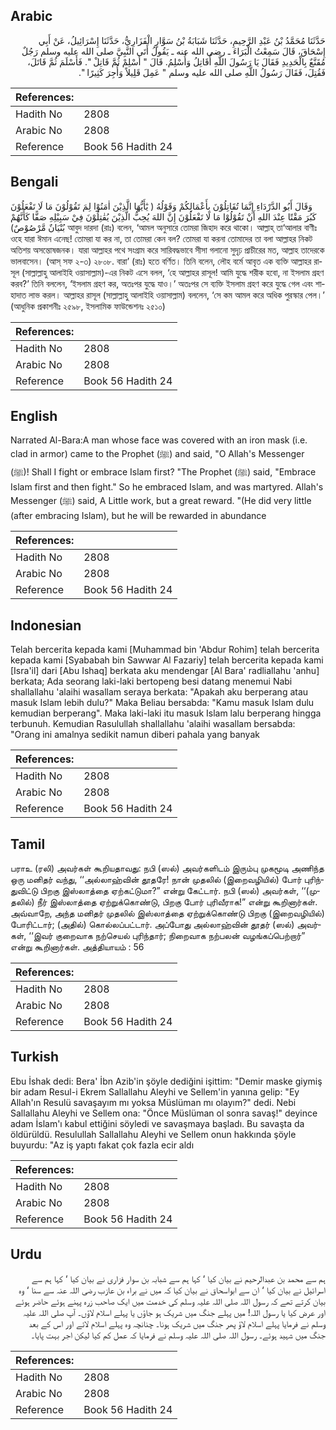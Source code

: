 ## Arabic


<div dir="rtl" lang="ar" style={{fontSize:'larger',backgroundColor:'#f8f9fa',padding:20}}>
حَدَّثَنَا مُحَمَّدُ بْنُ عَبْدِ الرَّحِيمِ، حَدَّثَنَا شَبَابَةُ بْنُ سَوَّارٍ الْفَزَارِيُّ، حَدَّثَنَا إِسْرَائِيلُ، عَنْ أَبِي إِسْحَاقَ، قَالَ سَمِعْتُ الْبَرَاءَ ـ رضى الله عنه ـ يَقُولُ أَتَى النَّبِيَّ صلى الله عليه وسلم رَجُلٌ مُقَنَّعٌ بِالْحَدِيدِ فَقَالَ يَا رَسُولَ اللَّهِ أُقَاتِلُ وَأُسْلِمُ‏.‏ قَالَ ‏"‏ أَسْلِمْ ثُمَّ قَاتِلْ ‏"‏‏.‏ فَأَسْلَمَ ثُمَّ قَاتَلَ، فَقُتِلَ، فَقَالَ رَسُولُ اللَّهِ صلى الله عليه وسلم ‏"‏ عَمِلَ قَلِيلاً وَأُجِرَ كَثِيرًا ‏"‏‏.‏
</div>
<div style={{backgroundColor:'#f8f9fa',padding:20, marginBottom: 10}}><table> <thead> <tr> <th>References:</th> <th></th> </tr> </thead> <tbody><tr><td>Hadith No</td><td>2808</td></tr><tr><td>Arabic No</td><td>2808</td></tr><tr><td>Reference</td><td>Book 56 Hadith 24</td></tr></tbody></table></div>

## Bengali


<div dir="ltr" lang="bn" style={{fontSize:'larger',backgroundColor:'#f8f9fa',padding:20}}>
وَقَالَ أَبُو الدَّرْدَاءِ إِنَّمَا تُقَاتِلُوْنَ بِأَعْمَالِكُمْ وَقَوْلُهُ ( يٰٓأَيُّهَا الَّذِيْنَ اٰمَنُوْا لِمَ تَقُوْلُوْنَ مَا لَا تَفْعَلُوْنَ كَبُرَ مَقْتًا عِنْدَ اللهِ أَنْ تَقُوْلُوْا مَا لَا تَفْعَلُوْنَ إِنَّ اللهَ يُحِبُّ الَّذِيْنَ يُقٰتِلُوْنَ فِيْ سَبِيْلِهِ صَفًّا كَأَنَّهُمْ بُنْيَانٌ مَّرْصُوْصٌ) আবুদ দারদা (রাঃ) বলেন, ‘আমল অনুসারে তোমরা জিহাদ করে থাকো। আল্লাহ্ তা‘আলার বাণীঃ ওহে যারা ঈমান এনেছ! তোমরা যা কর না, তা তোমরা কেন বল? তোমরা যা করনা তোমাদের তা বলা আল্লাহর নিকট অতিশয় অসন্তোষজনক। যারা আল্লাহর পথে সংগ্রাম করে সারিবদ্ধভাবে সীসা গলানো সুদৃঢ় প্রাচীরের মত, আল্লাহ তাদেরকে ভালবাসেন। (আস্ সফ ২-৩) ২৮০৮. বারা’ (রাঃ) হতে বর্ণিত। তিনি বলেন, লৌহ বর্মে আবৃত এক ব্যক্তি আল্লাহর রাসূল (সাল্লাল্লাহু আলাইহি ওয়াসাল্লাম)-এর নিকট এসে বলল, ‘হে আল্লাহর রাসূল! আমি যুদ্ধে শরীক হবো, না ইসলাম গ্রহণ করব?’ তিনি বললেন, ‘ইসলাম গ্রহণ কর, অতঃপর যুদ্ধে যাও।’ অতঃপর সে ব্যক্তি ইসলাম গ্রহণ করে যুদ্ধে গেল এবং শাহাদাত লাভ করল। আল্লাহর রাসূল (সাল্লাল্লাহু আলাইহি ওয়াসাল্লাম) বললেন, ‘সে কম আমল করে অধিক পুরস্কার পেল।’ (আধুনিক প্রকাশনীঃ ২৫৯৮, ইসলামিক ফাউন্ডেশনঃ ২৫১০)
</div>
<div style={{backgroundColor:'#f8f9fa',padding:20, marginBottom: 10}}><table> <thead> <tr> <th>References:</th> <th></th> </tr> </thead> <tbody><tr><td>Hadith No</td><td>2808</td></tr><tr><td>Arabic No</td><td>2808</td></tr><tr><td>Reference</td><td>Book 56 Hadith 24</td></tr></tbody></table></div>

## English


<div dir="ltr" lang="en" style={{fontSize:'larger',backgroundColor:'#f8f9fa',padding:20}}>
Narrated Al-Bara:A man whose face was covered with an iron mask (i.e. clad in armor) came to the Prophet (ﷺ) and said, "O Allah's Messenger (ﷺ)! Shall I fight or embrace Islam first? "The Prophet (ﷺ) said, "Embrace Islam first and then fight." So he embraced Islam, and was martyred. Allah's Messenger (ﷺ) said, A Little work, but a great reward. "(He did very little (after embracing Islam), but he will be rewarded in abundance
</div>
<div style={{backgroundColor:'#f8f9fa',padding:20, marginBottom: 10}}><table> <thead> <tr> <th>References:</th> <th></th> </tr> </thead> <tbody><tr><td>Hadith No</td><td>2808</td></tr><tr><td>Arabic No</td><td>2808</td></tr><tr><td>Reference</td><td>Book 56 Hadith 24</td></tr></tbody></table></div>

## Indonesian


<div dir="ltr" lang="id" style={{fontSize:'larger',backgroundColor:'#f8f9fa',padding:20}}>
Telah bercerita kepada kami [Muhammad bin 'Abdur Rohim] telah bercerita kepada kami [Syababah bin Sawwar Al Fazariy] telah bercerita kepada kami [Isra'il] dari [Abu Ishaq] berkata aku mendengar [Al Bara' radliallahu 'anhu] berkata; Ada seorang laki-laki bertopeng besi datang menemui Nabi shallallahu 'alaihi wasallam seraya berkata: "Apakah aku berperang atau masuk Islam lebih dulu?" Maka Beliau bersabda: "Kamu masuk Islam dulu kemudian berperang". Maka laki-laki itu masuk Islam lalu berperang hingga terbunuh. Kemudian Rasulullah shallallahu 'alaihi wasallam bersabda: "Orang ini amalnya sedikit namun diberi pahala yang banyak
</div>
<div style={{backgroundColor:'#f8f9fa',padding:20, marginBottom: 10}}><table> <thead> <tr> <th>References:</th> <th></th> </tr> </thead> <tbody><tr><td>Hadith No</td><td>2808</td></tr><tr><td>Arabic No</td><td>2808</td></tr><tr><td>Reference</td><td>Book 56 Hadith 24</td></tr></tbody></table></div>

## Tamil


<div dir="ltr" lang="ta" style={{fontSize:'larger',backgroundColor:'#f8f9fa',padding:20}}>
பராஉ (ரலி) அவர்கள் கூறியதாவது: நபி (ஸல்) அவர்களிடம் இரும்பு முகமூடி அணிந்த ஒரு மனிதர் வந்து, ‘‘அல்லாஹ்வின் தூதரே! நான் முதலில் (இறைவழியில்) போர் புரிந்துவிட்டு பிறகு இஸ்லாத்தை ஏற்கட்டுமா?” என்று கேட்டார். நபி (ஸல்) அவர்கள், ‘‘(முதலில்) நீர் இஸ்லாத்தை ஏற்றுக்கொண்டு, பிறகு போர் புரிவீராக!” என்று கூறினார்கள். அவ்வாறே, அந்த மனிதர் முதலில் இஸ்லாத்தை ஏற்றுக்கொண்டு பிறகு (இறைவழியில்) போரிட்டார்; (அதில்) கொல்லப்பட்டார். அப்போது அல்லாஹ்வின் தூதர் (ஸல்) அவர்கள், ‘‘இவர் குறைவாக நற்செயல் புரிந்தார்; நிறைவாக நற்பலன் வழங்கப்பெற்றார்” என்று கூறினார்கள். அத்தியாயம் : 56
</div>
<div style={{backgroundColor:'#f8f9fa',padding:20, marginBottom: 10}}><table> <thead> <tr> <th>References:</th> <th></th> </tr> </thead> <tbody><tr><td>Hadith No</td><td>2808</td></tr><tr><td>Arabic No</td><td>2808</td></tr><tr><td>Reference</td><td>Book 56 Hadith 24</td></tr></tbody></table></div>

## Turkish


<div dir="ltr" lang="tr" style={{fontSize:'larger',backgroundColor:'#f8f9fa',padding:20}}>
Ebu İshak dedi: Bera' İbn Azib'in şöyle dediğini işittim: "Demir maske giymiş bir adam Resul-i Ekrem Sallallahu Aleyhi ve Sellem'in yanına gelip: "Ey Allah'ın Resulü savaşayım mı yoksa Müslüman mı olayım?" dedi. Nebi Sallallahu Aleyhi ve Sellem ona: "Önce Müslüman ol sonra savaş!" deyince adam İslam'ı kabul ettiğini söyledi ve savaşmaya başladı. Bu savaşta da öldürüldü. Resulullah Sallallahu Aleyhi ve Sellem onun hakkında şöyle buyurdu: "Az iş yaptı fakat çok fazla ecir aldı
</div>
<div style={{backgroundColor:'#f8f9fa',padding:20, marginBottom: 10}}><table> <thead> <tr> <th>References:</th> <th></th> </tr> </thead> <tbody><tr><td>Hadith No</td><td>2808</td></tr><tr><td>Arabic No</td><td>2808</td></tr><tr><td>Reference</td><td>Book 56 Hadith 24</td></tr></tbody></table></div>

## Urdu


<div dir="rtl" lang="ur" style={{fontSize:'larger',backgroundColor:'#f8f9fa',padding:20}}>
ہم سے محمد بن عبدالرحیم نے بیان کیا ‘ کہا ہم سے شبابہ بن سوار فزاری نے بیان کیا ‘ کہا ہم سے اسرائیل نے بیان کیا ‘ ان سے ابواسحاق نے بیان کیا کہ میں نے براء بن عازب رضی اللہ عنہ سے سنا ‘ وہ بیان کرتے تھے کہ رسول اللہ صلی اللہ علیہ وسلم کی خدمت میں ایک صاحب زرہ پہنے ہوئے حاضر ہوئے اور عرض کیا یا رسول اللہ! میں پہلے جنگ میں شریک ہو جاؤں یا پہلے اسلام لاؤں۔ آپ صلی اللہ علیہ وسلم نے فرمایا پہلے اسلام لاؤ پھر جنگ میں شریک ہونا۔ چنانچہ وہ پہلے اسلام لائے اور اس کے بعد جنگ میں شہید ہوئے۔ رسول اللہ صلی اللہ علیہ وسلم نے فرمایا کہ عمل کم کیا لیکن اجر بہت پایا۔
</div>
<div style={{backgroundColor:'#f8f9fa',padding:20, marginBottom: 10}}><table> <thead> <tr> <th>References:</th> <th></th> </tr> </thead> <tbody><tr><td>Hadith No</td><td>2808</td></tr><tr><td>Arabic No</td><td>2808</td></tr><tr><td>Reference</td><td>Book 56 Hadith 24</td></tr></tbody></table></div>